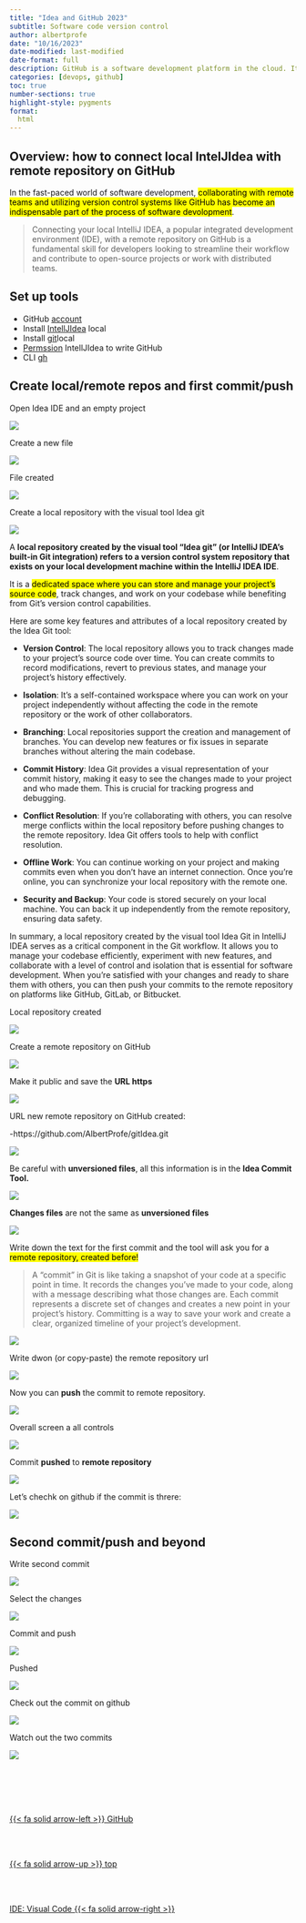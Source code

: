 ```yaml
---
title: "Idea and GitHub 2023"
subtitle: Software code version control
author: albertprofe
date: "10/16/2023"
date-modified: last-modified
date-format: full
description: GitHub is a software development platform in the cloud. It's used for storing, tracking, and collaborating on software projects.
categories: [devops, github]
toc: true
number-sections: true
highlight-style: pygments
format:
  html
---
```





## Overview: how to connect local IntelJIdea with remote repository on GitHub

In the fast-paced world of software development, <mark>collaborating with remote teams and utilizing version control systems like GitHub has become an indispensable part of the process of software devolopment</mark>.

> Connecting your local IntelliJ IDEA, a popular integrated development environment (IDE), with a remote repository on GitHub is a fundamental skill for developers looking to streamline their workflow and contribute to open-source projects or work with distributed teams.



## Set up tools


- GitHub [account](https://github.com/)
- Install [IntellJIdea](/devops/devops-ide-intelljidea.qmd) local
- Install [git](/devops/devops-vc-git.qmd)local
- [Permssion](/devops/devops-vc-github.qmd) IntellJIdea to write GitHub
- CLI [gh](https://cli.github.com/)
  

## Create local/remote repos and first commit/push

Open Idea IDE and an empty project

![](/images/devops/ghIdea-1.png)

Create a new file

![](/images/devops/ghIdea-2.png)

File created

![](/images/devops/ghIdea-3.png)

Create a local repository with the visual tool Idea git

![](/images/devops/ghIdea-4.png)


A **local repository created by the visual tool "Idea git" (or IntelliJ IDEA's built-in Git integration) refers to a version control system repository that exists on your local development machine within the IntelliJ IDEA IDE**.

It is a <mark>dedicated space where you can store and manage your project's source code</mark>, track changes, and work on your codebase while benefiting from Git's version control capabilities.

Here are some key features and attributes of a local repository created by the Idea Git tool:

- **Version Control**: The local repository allows you to track changes made to your project's source code over time. You can create commits to record modifications, revert to previous states, and manage your project's history effectively.

- **Isolation**: It's a self-contained workspace where you can work on your project independently without affecting the code in the remote repository or the work of other collaborators.

- **Branching**: Local repositories support the creation and management of branches. You can develop new features or fix issues in separate branches without altering the main codebase.

- **Commit History**: Idea Git provides a visual representation of your commit history, making it easy to see the changes made to your project and who made them. This is crucial for tracking progress and debugging.

- **Conflict Resolution**: If you're collaborating with others, you can resolve merge conflicts within the local repository before pushing changes to the remote repository. Idea Git offers tools to help with conflict resolution.

- **Offline Work**: You can continue working on your project and making commits even when you don't have an internet connection. Once you're online, you can synchronize your local repository with the remote one.

- **Security and Backup**: Your code is stored securely on your local machine. You can back it up independently from the remote repository, ensuring data safety.

In summary, a local repository created by the visual tool Idea Git in IntelliJ IDEA serves as a critical component in the Git workflow. It allows you to manage your codebase efficiently, experiment with new features, and collaborate with a level of control and isolation that is essential for software development. When you're satisfied with your changes and ready to share them with others, you can then push your commits to the remote repository on platforms like GitHub, GitLab, or Bitbucket.

Local repository created

![](/images/devops/ghIdea-5.png)

Create a remote repository on GitHub

![](/images/devops/ghIdea-6.png)

Make it public and save the **URL https**

![](/images/devops/ghIdea-7.png)

URL new remote repository on GitHub created:

-https://github.com/AlbertProfe/gitIdea.git

![](/images/devops/ghIdea-8.png)

Be careful with **unversioned files**, all this information is in the **Idea Commit Tool.**

![](/images/devops/ghIdea-10.png)

**Changes files** are not the same as **unversioned files**

![](/images/devops/ghIdea-14.png)

Write down the text for the first commit and the tool will ask you for a <mark>remote repository, created before!</mark>

> A "commit"
> in Git is like taking a snapshot of your code at a specific point in time. It records the changes you've made to your code, along with a message describing what those changes are. Each commit represents a discrete set of changes and creates a new point in your project's history. Committing is a way to save your work and create a clear, organized timeline of your project's development.

![](/images/devops/ghIdea-11.png)

Write dwon (or copy-paste) the remote repository url

![](/images/devops/ghIdea-12.png)


Now you can **push** the commit to remote repository.

![](/images/devops/ghIdea-13.png)

Overall screen a all controls

![](/images/devops/ghIdea-15.png)

Commit **pushed** to **remote repository**

![](/images/devops/ghIdea-16.png)

Let's chechk on github if the commit is threre:

![](/images/devops/ghIdea-17.png)



## Second commit/push and beyond

Write second commit

![](/images/devops/ghIdea-18.png)

Select the changes

![](/images/devops/ghIdea-19.png)

Commit and push

![](/images/devops/ghIdea-20.png)

Pushed

![](/images/devops/ghIdea-21.png)

Check out the commit on github

![](/images/devops/ghIdea-22.png)

Watch out the two commits

![](/images/devops/ghIdea-23.png)


<!--- navLinks -->
<br><br>
<div class=row>
<br>
<div class='column left previous'>
<br>
[{{< fa solid arrow-left >}} GitHub](/devops/devops-vc-github.qmd)
<br>
</div>
<br>
<div class='column center'>
<br>
[{{< fa solid arrow-up >}} top](#top)
<br>
</div>
<br>
<div class='column right next'>
<br>
[IDE: Visual Code  {{< fa solid arrow-right >}}](/devops/devops-ide-visualcode.qmd)
<br>
</div>
<br>
</div>
